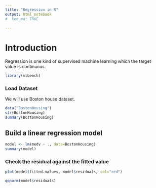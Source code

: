 ```yaml
---
title: "Regression in R"
output: html_notebook
#  kee_md: TRUE

---
```


# Introduction
Regression is one kind of supervised machine learning which the target value is continuous. 
```r
library(mlbench)
```
### Load Dataset
We will use Boston house dataset.
```r
data("BostonHousing")
str(BostonHousing)
summary(BostonHousing)
```
## Build a linear regression model
```r
model <- lm(medv ~ ., data=BostonHousing)
summary(model)
```
### Check the residual against the fitted value
```r
plot(model$fitted.values, model$residuals, col="red")
```
```r
qqnorm(model$residuals)
```


